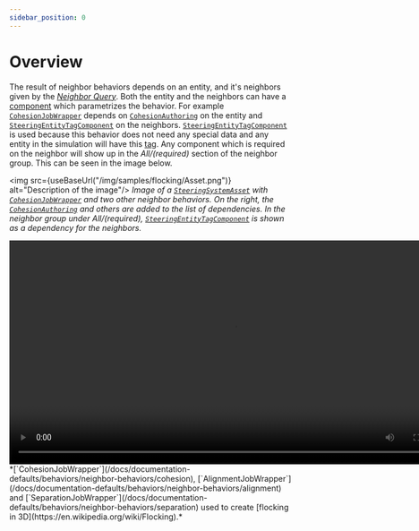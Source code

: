 ```yaml
---
sidebar_position: 0
---
```



# Overview

The result of neighbor behaviors depends on an entity, and it's neighbors given by the [*Neighbor Query*](/docs/documentation-core/queries/neighbor_queries/overview). Both the entity and the neighbors can have a [component](/docs/documentation-core/components/intro) which parametrizes the behavior. For example [`CohesionJobWrapper`](/docs/documentation-defaults/behaviors/neighbor-behaviors/cohesion) depends on [`CohesionAuthoring`](/docs/documentation-defaults/behaviors/neighbor-behaviors/cohesion#cohesioncomponent) on the entity and [`SteeringEntityTagComponent`](/docs/documentation-core/base-system/steering-entity) on the neighbors. [`SteeringEntityTagComponent`](/docs/documentation-core/base-system/steering-entity) is used because this behavior does not need any special data and any entity in the simulation will have this [tag](/docs/documentation-core/components/Tags). Any component which is required on the neighbor will show up in the *All/(required)* section of the neighbor group. This can be seen in the image below. 

<img src={useBaseUrl("/img/samples/flocking/Asset.png")} alt="Description of the image"/>
*Image of a [`SteeringSystemAsset`](/docs/documentation-core/base-system/SteeringSystemAsset) with [`CohesionJobWrapper`](/docs/documentation-defaults/behaviors/neighbor-behaviors/cohesion) and two other neighbor behaviors. On the right, the [`CohesionAuthoring`](/docs/documentation-defaults/behaviors/neighbor-behaviors/cohesion#cohesioncomponent) and others are added to the list of dependencies. In the neighbor group under *All/(required)*, [`SteeringEntityTagComponent`](/docs/documentation-core/base-system/steering-entity) is shown as a dependency for the neighbors.* 

<video controls width="800">
  <source src={useBaseUrl("/videos/samples/flocking/3D.mp4")} type="video/mp4" />
  Your browser does not support the video tag.
</video>
*[`CohesionJobWrapper`](/docs/documentation-defaults/behaviors/neighbor-behaviors/cohesion), [`AlignmentJobWrapper`](/docs/documentation-defaults/behaviors/neighbor-behaviors/alignment) and [`SeparationJobWrapper`](/docs/documentation-defaults/behaviors/neighbor-behaviors/separation) used to create [flocking in 3D](https://en.wikipedia.org/wiki/Flocking).*
